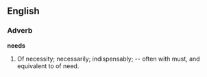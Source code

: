 ==English==

===Adverb===

'''needs'''

#Of necessity; necessarily; indispensably; -- often with must, and equivalent to of need.